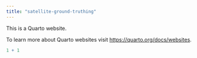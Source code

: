 ```yaml
---
title: "satellite-ground-truthing"
---
```


This is a Quarto website.

To learn more about Quarto websites visit <https://quarto.org/docs/websites>.

```r
1 + 1
```
